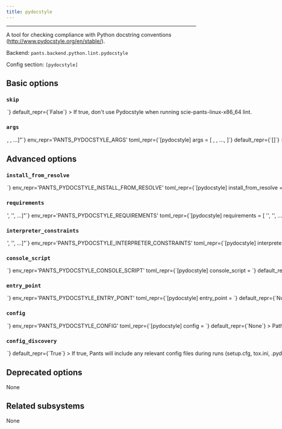 ```yaml
---
title: pydocstyle
---
```



---

A tool for checking compliance with Python docstring conventions (http://www.pydocstyle.org/en/stable/).

Backend: <span className="color--primary">`pants.backend.python.lint.pydocstyle`</span>

Config section: <span className="color--primary">`[pydocstyle]`</span>

<span className={styles.options}>

## Basic options

### `skip`

<Option
  cli_repr={`--[no-]pydocstyle-skip`}
  env_repr='PANTS_PYDOCSTYLE_SKIP'
  toml_repr={`[pydocstyle]
skip = <bool>`}
  default_repr={`False`}
>

If true, don&#x27;t use Pydocstyle when running `scie-pants-linux-x86_64 lint`.

</Option>

### `args`

<Option
  cli_repr={`--pydocstyle-args="[<shell_str>, <shell_str>, ...]"`}
  env_repr='PANTS_PYDOCSTYLE_ARGS'
  toml_repr={`[pydocstyle]
args = [
    <shell_str>,
    <shell_str>,
    ...,
]`}
  default_repr={`[]`}
>

Arguments to pass directly to Pydocstyle, e.g. `--pydocstyle-args='--select=D101,D102'`.

</Option>

## Advanced options

### `install_from_resolve`

<Option
  cli_repr={`--pydocstyle-install-from-resolve=<str>`}
  env_repr='PANTS_PYDOCSTYLE_INSTALL_FROM_RESOLVE'
  toml_repr={`[pydocstyle]
install_from_resolve = <str>`}
  default_repr={`None`}
>

If specified, install the tool using the lockfile for this named resolve.

This resolve must be defined in `[python].resolves`, as described in https://www.pantsbuild.org/v2.20/docs/python-third-party-dependencies#user-lockfiles.

The resolve&#x27;s entire lockfile will be installed, unless specific requirements are listed via the `requirements` option, in which case only those requirements will be installed. This is useful if you don&#x27;t want to invalidate the tool&#x27;s outputs when the resolve incurs changes to unrelated requirements.

If unspecified, and the `lockfile` option is unset, the tool will be installed using the default lockfile shipped with Pants.

If unspecified, and the `lockfile` option is set, the tool will use the custom `pydocstyle` &#x22;tool lockfile&#x22; generated from the `version` and `extra_requirements` options. But note that this mechanism is deprecated.

</Option>

### `requirements`

<Option
  cli_repr={`--pydocstyle-requirements="['<str>', '<str>', ...]"`}
  env_repr='PANTS_PYDOCSTYLE_REQUIREMENTS'
  toml_repr={`[pydocstyle]
requirements = [
    '<str>',
    '<str>',
    ...,
]`}
  default_repr={`[]`}
>

If `install_from_resolve` is specified, install these requirements, at the versions provided by the specified resolve&#x27;s lockfile.

Values can be pip-style requirements (e.g., `tool` or `tool==1.2.3` or `tool>=1.2.3`), or addresses of `python_requirement` targets (or targets that generate or depend on `python_requirement` targets).

The lockfile will be validated against the requirements - if a lockfile doesn&#x27;t provide the requirement (at a suitable version, if the requirement specifies version constraints) Pants will error.

If unspecified, install the entire lockfile.

</Option>

### `interpreter_constraints`

<Option
  cli_repr={`--pydocstyle-interpreter-constraints="['<str>', '<str>', ...]"`}
  env_repr='PANTS_PYDOCSTYLE_INTERPRETER_CONSTRAINTS'
  toml_repr={`[pydocstyle]
interpreter_constraints = [
    '<str>',
    '<str>',
    ...,
]`}
  default_repr={`[\n  "CPython>=3.7,<4"\n]`}
>

Python interpreter constraints for this tool.

</Option>

### `console_script`

<Option
  cli_repr={`--pydocstyle-console-script=<str>`}
  env_repr='PANTS_PYDOCSTYLE_CONSOLE_SCRIPT'
  toml_repr={`[pydocstyle]
console_script = <str>`}
  default_repr={`pydocstyle`}
>

The console script for the tool. Using this option is generally preferable to (and mutually exclusive with) specifying an `--entry-point` since console script names have a higher expectation of staying stable across releases of the tool. Usually, you will not want to change this from the default.

</Option>

### `entry_point`

<Option
  cli_repr={`--pydocstyle-entry-point=<str>`}
  env_repr='PANTS_PYDOCSTYLE_ENTRY_POINT'
  toml_repr={`[pydocstyle]
entry_point = <str>`}
  default_repr={`None`}
>

The entry point for the tool. Generally you only want to use this option if the tool does not offer a `--console-script` (which this option is mutually exclusive with). Usually, you will not want to change this from the default.

</Option>

### `config`

<Option
  cli_repr={`--pydocstyle-config=<file_option>`}
  env_repr='PANTS_PYDOCSTYLE_CONFIG'
  toml_repr={`[pydocstyle]
config = <file_option>`}
  default_repr={`None`}
>

Path to a Pydocstyle config file (http://www.pydocstyle.org/en/stable/usage.html#configuration-files).

</Option>

### `config_discovery`

<Option
  cli_repr={`--[no-]pydocstyle-config-discovery`}
  env_repr='PANTS_PYDOCSTYLE_CONFIG_DISCOVERY'
  toml_repr={`[pydocstyle]
config_discovery = <bool>`}
  default_repr={`True`}
>

If true, Pants will include any relevant config files during runs (`setup.cfg`, `tox.ini`, `.pydocstyle`, `.pydocstyle.ini`, `.pydocstylerc`, `.pydocstylerc.ini`, and `pyproject.toml`) searching for the configuration file in this particular order.

Please note that even though `pydocstyle` keeps looking for a configuration file up the directory tree until one is found, Pants will only search for the config files in the repository root (from where you would normally run the `<function bin_name at 0x7fcd17aceaf0>` command).

Use `[pydocstyle].config` instead if your config is in a non-standard location.

</Option>

## Deprecated options

None

## Related subsystems

None

</span>
